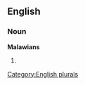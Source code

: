 
==English==

===Noun===
'''Malawians'''

# {{plural of|[[Malawian]]}}

[[Category:English plurals]]